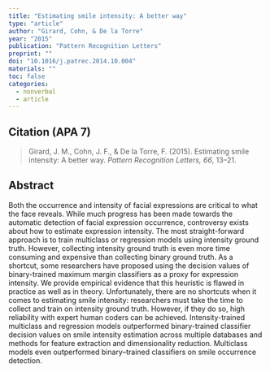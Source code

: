 ---
title: "Estimating smile intensity: A better way"
type: "article"
author: "Girard, Cohn, & De la Torre"
year: "2015"
publication: "Pattern Recognition Letters"
preprint: ""
doi: "10.1016/j.patrec.2014.10.004"
materials: ""
toc: false
categories:
  - nonverbal
  - article
---

## Citation (APA 7)

> Girard, J. M., Cohn, J. F., & De la Torre, F. (2015). Estimating smile intensity: A better way. *Pattern Recognition Letters, 66*, 13–21.

## Abstract

Both the occurrence and intensity of facial expressions are critical to what the face reveals. While much progress has been made towards the automatic detection of facial expression occurrence, controversy exists about how to estimate expression intensity. The most straight-forward approach is to train multiclass or regression models using intensity ground truth. However, collecting intensity ground truth is even more time consuming and expensive than collecting binary ground truth. As a shortcut, some researchers have proposed using the decision values of binary-trained maximum margin classifiers as a proxy for expression intensity. We provide empirical evidence that this heuristic is flawed in practice as well as in theory. Unfortunately, there are no shortcuts when it comes to estimating smile intensity: researchers must take the time to collect and train on intensity ground truth. However, if they do so, high reliability with expert human coders can be achieved. Intensity-trained multiclass and regression models outperformed binary-trained classifier decision values on smile intensity estimation across multiple databases and methods for feature extraction and dimensionality reduction. Multiclass models even outperformed binary–trained classifiers on smile occurrence detection.

